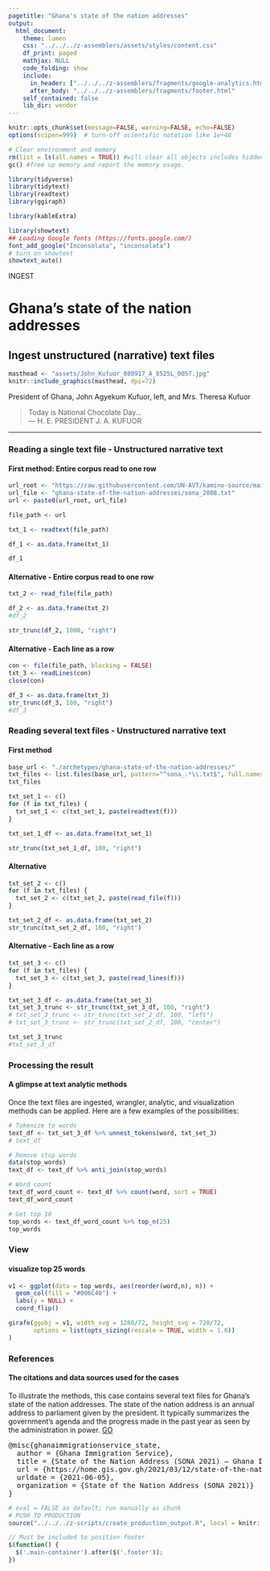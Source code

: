 ```yaml
---
pagetitle: "Ghana's state of the nation addresses"
output: 
  html_document:
    theme: lumen
    css: "../../../z-assemblers/assets/styles/content.css"
    df_print: paged
    mathjax: NULL
    code_folding: show
    include:
      in_header: ["../../../z-assemblers/fragments/google-analytics.html", "../../../z-assemblers/fragments/header.html"]
      after_body: "../../../z-assemblers/fragments/footer.html"
    self_contained: false
    lib_dir: vendor
---
```



```r
knitr::opts_chunk$set(message=FALSE, warning=FALSE, echo=FALSE)
options(scipen=999)  # turn-off scientific notation like 1e+48

# Clear environment and memory
rm(list = ls(all.names = TRUE)) #will clear all objects includes hidden objects.
gc() #free up memory and report the memory usage.

library(tidyverse)
library(tidytext)
library(readtext)
library(ggiraph)

library(kableExtra)

library(showtext)
## Loading Google fonts (https://fonts.google.com/)
font_add_google("Inconsolata", "inconsolata")
# turn on showtext
showtext_auto()

```


<div class="activity">
INGEST  
</div>

# Ghana's state of the nation addresses
## Ingest unstructured (narrative) text files

```r

masthead <- "assets/John_Kufuor_080917_A_8525L_0057.jpg"
knitr::include_graphics(masthead, dpi=72)

```

<div class="figure-text">President of Ghana, John Agyekum Kufuor, left, and Mrs. Theresa Kufuor</div>

> Today is National Chocolate Day...\
--- H. E. PRESIDENT J. A. KUFUOR\

***

### Reading a single text file - Unstructured narrative text
#### First method: Entire corpus read to one row

```r

url_root <- "https://raw.githubusercontent.com/UN-AVT/kamino-source/main/sources/0-shared/data/"
url_file <- "ghana-state-of-the-nation-addresses/sona_2008.txt"
url <- paste0(url_root, url_file)

file_path <- url

txt_1 <- readtext(file_path)

df_1 <- as.data.frame(txt_1)

df_1

```


#### Alternative - Entire corpus read to one row


```r

txt_2 <- read_file(file_path)

df_2 <- as.data.frame(txt_2)
#df_2

str_trunc(df_2, 1000, "right")


```


#### Alternative - Each line as a row


```r

con <- file(file_path, blocking = FALSE)
txt_3 <- readLines(con)
close(con)

df_3 <- as.data.frame(txt_3)
str_trunc(df_3, 100, "right")
#df_3

```


### Reading several text files - Unstructured narrative text
#### First method


```r

base_url <- "./archetypes/ghana-state-of-the-nation-addresses/"
txt_files <- list.files(base_url, pattern="^sona_.*\\.txt$", full.names=TRUE, recursive=FALSE)
txt_files

txt_set_1 <- c()
for (f in txt_files) {
  txt_set_1 <- c(txt_set_1, paste(readtext(f)))
}

txt_set_1_df <- as.data.frame(txt_set_1)

str_trunc(txt_set_1_df, 100, "right")


```


#### Alternative


```r

txt_set_2 <- c()
for (f in txt_files) {
  txt_set_2 <- c(txt_set_2, paste(read_file(f)))
}

txt_set_2_df <- as.data.frame(txt_set_2)
str_trunc(txt_set_2_df, 100, "right")
```


#### Alternative - Each line as a row


```r

txt_set_3 <- c()
for (f in txt_files) {
  txt_set_3 <- c(txt_set_3, paste(read_lines(f)))
}

txt_set_3_df <- as.data.frame(txt_set_3)
txt_set_3_trunc <- str_trunc(txt_set_3_df, 100, "right")
# txt_set_3_trunc <- str_trunc(txt_set_2_df, 100, "left")
# txt_set_3_trunc <- str_trunc(txt_set_2_df, 100, "center")

txt_set_3_trunc
#txt_set_3_df

```


### Processing the result
#### A glimpse at text analytic methods

Once the text files are ingested, wrangler, analytic, and visualization methods can be applied. Here are a few examples of the possibilities:


```r

# Tokenize to words
text_df <- txt_set_3_df %>% unnest_tokens(word, txt_set_3)
# text_df

# Remove stop words
data(stop_words)
text_df <- text_df %>% anti_join(stop_words)

# Word count
text_df_word_count <- text_df %>% count(word, sort = TRUE) 
text_df_word_count

# Get top 10
top_words <- text_df_word_count %>% top_n(25)
top_words

```


### View
#### visualize top 25 words


```r

v1 <- ggplot(data = top_words, aes(reorder(word,n), n)) +
  geom_col(fill = "#006C40") +
  labs(y = NULL) +
  coord_flip()

girafe(ggobj = v1, width_svg = 1280/72, height_svg = 720/72,
       options = list(opts_sizing(rescale = TRUE, width = 1.0))
)

```


### References
#### The citations and data sources used for the cases

To illustrate the methods, this case contains several text files for Ghana's state of the nation addresses. The state of the nation address is an annual address to parliament given by the president. It typically summarizes the government's agenda and the progress made in the past year as seen by the administration in power. [GO](https://home.gis.gov.gh/2021/03/12/state-of-the-nation-address-sona-2021/){target="_blank"}
  

<pre>
@misc{ghanaimmigrationservice_state,
  author = {Ghana Immigration Service},
  title = {State of the Nation Address (SONA 2021) – Ghana Immigration Service},
  url = {https://home.gis.gov.gh/2021/03/12/state-of-the-nation-address-sona-2021/},
  urldate = {2021-06-05},
  organization = {State of the Nation Address (SONA 2021)}
}
</pre>


```r

# eval = FALSE as default; run manually as chunk
# PUSH TO PRODUCTION
source("../../../z-scripts/create_production_output.R", local = knitr::knit_global())

```


```js

// Must be included to position footer
$(function() {
  $('.main-container').after($('.footer'));
})

```

